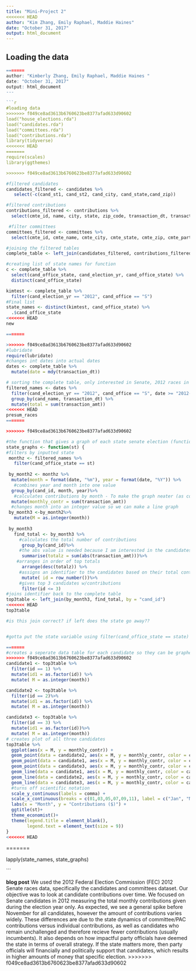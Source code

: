 ```yaml
---
title: "Mini-Project 2"
<<<<<<< HEAD
author: "Kim Zhang, Emily Raphael, Maddie Haines"
date: "October 31, 2017"
output: html_document
---
```

## Loading the data

```r

=======
author: "Kimberly Zhang, Emily Raphael, Maddie Haines "
date: "October 31, 2017"
output: html_document
---

```r
#loading data 
>>>>>>> f049ce8ad3613b6760623be8377afad633d90602
load("house_elections.rda")
load("candidates.rda")
load("committees.rda")
load("contributions.rda")
library(tidyverse)
<<<<<<< HEAD
=======
require(scales)
library(ggthemes)

>>>>>>> f049ce8ad3613b6760623be8377afad633d90602
```

```r
#filtered candidates
candidates_filtered <- candidates %>% 
   select(-c(cand_st1, cand_st2, cand_city, cand_state,cand_zip))

#filtered contributions
contributions_filtered <- contributions %>% 
  select(cmte_id, name, city, state, zip_code, transaction_dt, transaction_amt, cand_id, other_id)

 #filter committees 
committees_filtered <- committees %>% 
  select(cmte_id, cmte_name, cmte_city, cmte_state, cmte_zip, cmte_party_affiliation, cand_id)
```

```r
#joining the filtered tables
complete_table <- left_join(candidates_filtered, contributions_filtered, by = "cand_id")
```

```r
#creating list of state names for function
c <- complete_table %>%
  select(cand_office_state, cand_election_yr, cand_office_state) %>%
  distinct(cand_office_state)

kimtest <- complete_table %>%
  filter(cand_election_yr == "2012", cand_office == "S") 
#Final list
state_names <- distinct(kimtest, cand_office_state) %>%
  .$cand_office_state
<<<<<<< HEAD
new
```

```r
=======

```

```r
>>>>>>> f049ce8ad3613b6760623be8377afad633d90602
#lubridate
require(lubridate)
#changes int dates into actual dates
dates <- complete_table %>% 
  mutate(date = mdy(transaction_dt))
```

```r

# sorting the complete table, only interested in Senate, 2012 races in the timeline of the election year
filtered_names <- dates %>%
  filter(cand_election_yr == "2012", cand_office == "S", date >= "2012-01-01")%>%  
  group_by(cand_name, transaction_dt) %>%
  mutate(total = sum(transaction_amt))
<<<<<<< HEAD
presum_races
=======

>>>>>>> f049ce8ad3613b6760623be8377afad633d90602
```

```r
#the function that gives a graph of each state senate election (functioned by state)
state_graphs <- function(st) {
#filters by inputted state
 monthz <- filtered_names %>%
   filter(cand_office_state == st) 
  
 by_month2 <- monthz %>% 
  mutate(month = format(date, "%m"), year = format(date, "%Y")) %>%
   #combines year and month into one value  
  group_by(cand_id, month, year)%>%
   #calculates contributions by month - To make the graph neater (as compared to by day)
  mutate(monthly_contr = sum(transaction_amt))
  #changes month into an integer value so we can make a line graph 
 by_month3 <-by_month2%>%
   mutate(M = as.integer(month))
 
 by_month3
   find_total <- by_month3 %>% 
     #calculates the total number of contributions
      group_by(cand_id)%>%
     #the abs value is needed because I am interested in the candidates with the most contributions overall including negative (rejected) contributions
      summarise(totalz = sum(abs(transaction_amt)))%>%
    #arranges in order of top totals
      arrange(desc(totalz)) %>%
     #assigns an identifier to the candidates based on their total contributions
      mutate( id = row_number())%>% 
     #gives top 3 candidates w/contributions
      filter(id <= 3)
#joins identifier back to the complete table 
top3table <- left_join(by_month3, find_total, by = "cand_id")
<<<<<<< HEAD
top3table

#is this join correct? if left does the state go away?? 


#gotta put the state variable using filter(cand_office_state == state)

=======
#creates a seperate data table for each candidate so they can be graphed together on the same ggplot
>>>>>>> f049ce8ad3613b6760623be8377afad633d90602
candidate1 <- top3table %>% 
  filter(id == 1) %>%
  mutate(id1 = as.factor(id)) %>%
  mutate( M = as.integer(month))

candidate2 <- top3table %>%
  filter(id == 2)%>%
  mutate(id1 = as.factor(id)) %>%
  mutate( M = as.integer(month))

candidate3 <- top3table %>% 
  filter(id == 3) %>%
  mutate(id1 = as.factor(id))%>%
  mutate( M = as.integer(month))
# creates plot of all three candidates 
top3table %>%
  ggplot(aes(x = M, y = monthly_contr)) +  
  geom_point(data = candidate2, aes(x = M, y = monthly_contr, color = cand_name), inherit.aes = FALSE) + 
  geom_point(data = candidate1, aes(x = M, y = monthly_contr, color = cand_name), inherit.aes = FALSE) +
  geom_point(data = candidate3, aes(x = M, y = monthly_contr, color = cand_name), inherit.aes = FALSE) + 
  geom_line(data = candidate1, aes(x = M, y = monthly_contr, color = cand_name), inherit.aes = FALSE) +
  geom_line(data = candidate2, aes(x = M, y = monthly_contr, color = cand_name), inherit.aes = FALSE) + 
  geom_line(data = candidate3, aes(x = M, y = monthly_contr, color = cand_name), inherit.aes = FALSE) +
  #turns off scientific notation
  scale_y_continuous(labels = comma) +
  scale_x_continuous(breaks = c(01,03,05,07,09,11), label = c("Jan", "Mar", "May", "July", "Sept", "Nov"))+
  labs(x = "Month", y = "Contributions ($)") + 
  ggtitle(st)+
  theme_economist()+
  theme(legend.title = element_blank(), 
        legend.text = element_text(size = 9))
}
<<<<<<< HEAD
```
=======

lapply(state_names, state_graphs)

```

**blog post**
We used the 2012 Federal Election Commission (FEC) 2012 Senate races data, specifically the candidates and committees dataset. Our objective was to look at candidate contributions over time. We focused on Senate candidates in 2012 measuring the total monthly contributions given during the election year only. As expected, we see a general spike before November for all candidates, however the amount of contributions varies widely. These differences are due to the state dynamics of committee/PAC contributions versus individual contributions, as well as candidates who remain unchallenged and therefore recieve fewer contributions (usually incumbents). It also depends on how impactful party officials have deemed the state in terms of overall strategy. If the state matters more, then party officials will financially and politically support that candidates, which results in higher amounts of money that specific election. 
>>>>>>> f049ce8ad3613b6760623be8377afad633d90602
